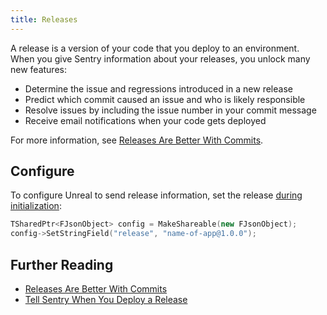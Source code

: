 ```yaml
---
title: Releases
---
```


A release is a version of your code that you deploy to an environment. When you give Sentry information about your releases, you unlock many new features:

- Determine the issue and regressions introduced in a new release
- Predict which commit caused an issue and who is likely responsible
- Resolve issues by including the issue number in your commit message
- Receive email notifications when your code gets deployed

For more information, see [Releases Are Better With Commits](https://blog.sentry.io/2017/05/01/release-commits.html).

## Configure

To configure Unreal to send release information, set the release [during
initialization](../advanced-config/):

```cpp
TSharedPtr<FJsonObject> config = MakeShareable(new FJsonObject);
config->SetStringField("release", "name-of-app@1.0.0");
```

## Further Reading

- [Releases Are Better With Commits](https://blog.sentry.io/2017/05/01/release-commits.html)
- [Tell Sentry When You Deploy a Release](/workflow/releases/#create-deploy)
